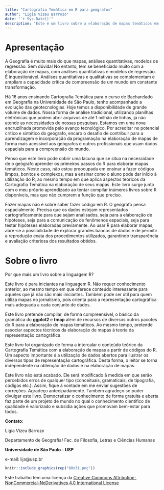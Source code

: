 ```yaml
--- 
title: "Cartografia Temática em R para geógrafos"
author: "Ligia Vizeu Barrozo"
date: "`r Sys.Date()`"
description: "Este é um livro sobre a elaboração de mapas temáticos em R voltado mais especificamente para as necessidades dos geógrafos."
---
```

# Apresentação {-}
A Geografia é muito mais do que mapas, análises quantitativas, modelos de regressão. Sem dúvida! No entanto, tem se beneficiado muito com a elaboração de mapas, com análises quantitativas e modelos de regressão. É inquestionável. Análises quantitativas e qualitativas se complementam e ampliam a capacidade crítica de compreensão de um mundo em constante transformação.

Há 16 anos ensinando Cartografia Temática para o curso de Bacharelado em Geografia na Universidade de São Paulo, tenho acompanhado a evolução das geotecnologias. Hoje temos a disponibilidade de grande volume de dados. Nossa forma de análise tradicional, utilizando planilhas eletrônicas que podem abrir arquivos de até 1 milhão de linhas, já não atende as necessidades de nossas pesquisas. Estamos em uma nova encruzilhada promovida pelo avanço tecnológico. Por acreditar no potencial crítico e sintético do geógrafo, encaro o desafio de contribuir para a aprendizagem e incorporação da programação na elaboração de mapas de forma mais acessível aos geógrafos e outros profissionais que usam dados espaciais para a compreensão do mundo.

Penso que este livro pode cobrir uma lacuna que se situa na necessidade de o geógrafo aprender os primeiros passos do R para elaborar mapas temáticos. Neste caso, não estou preocupada em ensinar a fazer códigos limpos, bonitos e complexos, mas a ensinar como o aluno pode dar início à utilização do R, ao mesmo tempo em que aplica aspectos teóricos da Cartografia Temática na elaboração de seus mapas. Este livro surge junto com o meu próprio aprendizado ao tentar compilar inúmeros livros sobre R disponíveis, mas que não cumprem a função que preciso. 

Fazer mapas não é sobre saber fazer código em R. O geógrafo pensa espacialmente. Precisa que os dados estejam representados cartograficamente para que sejam analisados, seja para a elaboração de hipóteses, seja para a comunicação de fenômenos espaciais, seja para testar hipóteses elaboradas previamente. Ao usar R para elaborar mapas, abre-se a possibilidade de explorar grandes bancos de dados e de permitir a reprodução exata dos procedimentos utilizados, garantindo transparência e avaliação criteriosa dos resultados obtidos.  

# Sobre o livro {-}

Por que mais um livro sobre a linguagem R?

Este livro é para iniciantes na linguagem R. Não requer conhecimento anterior, ao mesmo tempo em que oferece conteúdo interessante para aqueles que já não são mais iniciantes. Também pode ser útil para quem utiliza mapas no jornalismo, pois orienta para a representação cartográfica mais adequada a cada conjunto de dados.

Este livro pretende compilar, de forma compreensível, o básico da gramática do **ggplot2** e **tmap** além de recursos de diversos outros pacotes do R para a elaboração de mapas temáticos. Ao mesmo tempo, pretende associar aspectos técnicos da elaboração de mapas à teoria da representação cartográfica. 

Este livro foi organizado de forma a intercalar o conteúdo teórico da Cartografia Temática com a elaboração de mapas a partir de códigos do R. Um aspecto importante é a utilização de dados abertos para ilustrar os diversos tipos de representação cartográfica. Desta forma, o leitor se torna independente na obtenção de dados e na elaboração de mapas.

Este livro não está acabado. Ele será modificado à medida em que serão percebidos erros de qualquer tipo (conceituais, gramaticais, de tipografia, códigos etc.). Assim, fique à vontade em me enviar sugestões de correções. Agradeço antecipadamente. Também agradeço se puder divulgar este livro. Democratizar o conhecimento de forma gratuita e aberta faz parte de um projeto de mundo no qual o conhecimento científico de qualidade é valorizado e subsidia ações que promovam bem-estar para todos. 

**Contato**:

Ligia Vizeu Barrozo

Departamento de Geografia/
Fac. de Filosofia, Letras e Ciências Humanas

**Universidade de São Paulo - USP**

e-mail: lija@usp.br

```r
knitr::include_graphics(rep("88x31.png"))
```

Este trabalho tem uma licença da [Creative Commons Attribution-NonCommercial-NoDerivatives 4.0 International License](http://creativecommons.org/licenses/by-nc-nd/4.0/)



